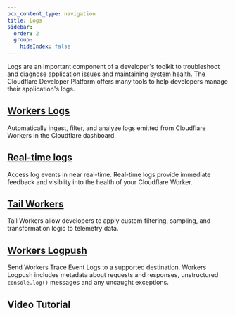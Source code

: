 ```yaml
---
pcx_content_type: navigation
title: Logs
sidebar:
  order: 2
  group:
    hideIndex: false
---
```



Logs are an important component of a developer's toolkit to troubleshoot and diagnose application issues and maintaining system health. The Cloudflare Developer Platform offers many tools to help developers manage their application's logs.

## [Workers Logs](/workers/observability/logs/workers-logs) <Badge text="New" variant="tip" size="large" />

Automatically ingest, filter, and analyze logs emitted from Cloudflare Workers in the Cloudflare dashboard.

## [Real-time logs](/workers/observability/logs/real-time-logs)

Access log events in near real-time. Real-time logs provide immediate feedback and visiblity into the health of your Cloudflare Worker.

## [Tail Workers](/workers/observability/logs/tail-workers) <Badge text="Beta" size="large"/>

Tail Workers allow developers to apply custom filtering, sampling, and transformation logic to telemetry data.

## [Workers Logpush](/workers/observability/logs/logpush)

Send Workers Trace Event Logs to a supported destination. Workers Logpush includes metadata about requests and responses, unstructured `console.log()` messages and any uncaught exceptions.

## Video Tutorial

<Stream videoId="8a29e0b3ee30140431df06c0ec935c60" videoTitle="Workers Observability" thumbnailTimeOrURL="2.5s" />
